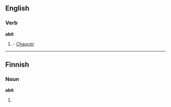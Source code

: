 ==English==

===Verb===
'''abit'''

# {{obsolete}} {{third-person singular of|abide}} - [[Chaucer]]

----

==Finnish==

===Noun===
'''abit'''

# {{plural of|abi|lang=Finnish}}